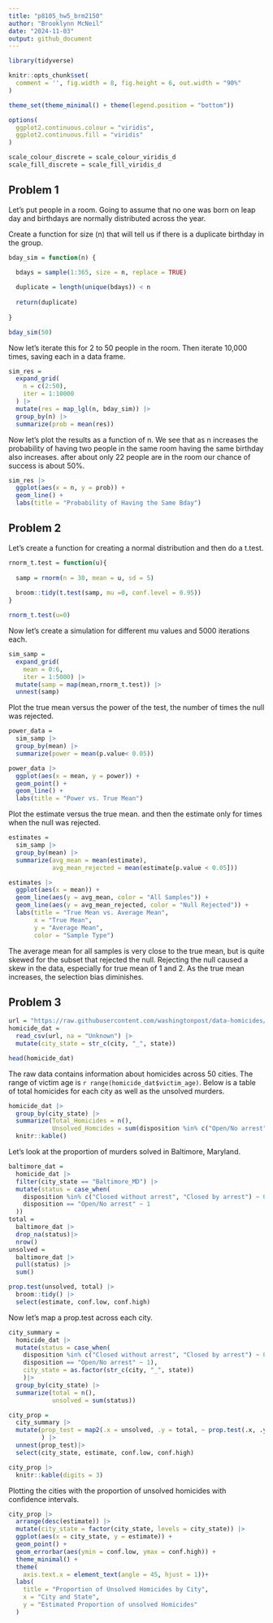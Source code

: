 ```yaml
---
title: "p8105_hw5_brm2150"
author: "Brooklynn McNeil"
date: "2024-11-03"
output: github_document
---
```


```r
library(tidyverse)

knitr::opts_chunk$set(
  comment = '', fig.width = 8, fig.height = 6, out.width = "90%"
)

theme_set(theme_minimal() + theme(legend.position = "bottom"))

options(
  ggplot2.continuous.colour = "viridis",
  ggplot2.continuous.fill = "viridis"
)

scale_colour_discrete = scale_colour_viridis_d
scale_fill_discrete = scale_fill_viridis_d
```

## Problem 1

Let's put people in a room. Going to assume that no one was born on leap day and birthdays are normally distributed across the year.

Create a function for size (n) that will tell us if there is a duplicate birthday in the group.
```r
bday_sim = function(n) {
  
  bdays = sample(1:365, size = n, replace = TRUE)

  duplicate = length(unique(bdays)) < n
  
  return(duplicate)
  
}

bday_sim(50)
```

Now let's iterate this for 2 to 50 people in the room. Then iterate 10,000 times, saving each in a data frame. 
```r
sim_res = 
  expand_grid(
    n = c(2:50),
    iter = 1:10000
  ) |>
  mutate(res = map_lgl(n, bday_sim)) |>
  group_by(n) |>
  summarize(prob = mean(res))
```

Now let's plot the results as a function of n. We see that as n increases the probability of having two people in the same room having the same birthday also increases. after about only 22 people are in the room our chance of success is about 50%.
```r
sim_res |>
  ggplot(aes(x = n, y = prob)) +
  geom_line() +
  labs(title = "Probability of Having the Same Bday")
```


## Problem 2

Let's create a function for creating a normal distribution and then do a t.test.
```r
rnorm_t.test = function(u){
  
  samp = rnorm(n = 30, mean = u, sd = 5)
  
  broom::tidy(t.test(samp, mu =0, conf.level = 0.95))
}

rnorm_t.test(u=0)
```

Now let's create a simulation for different mu values and 5000 iterations each.
```r
sim_samp = 
  expand_grid(
    mean = 0:6,
    iter = 1:5000) |>
  mutate(samp = map(mean,rnorm_t.test)) |>
  unnest(samp)

```

Plot the true mean versus the power of the test, the number of times the null was rejected. 

```r
power_data = 
  sim_samp |>
  group_by(mean) |>
  summarize(power = mean(p.value< 0.05))

power_data |>
  ggplot(aes(x = mean, y = power)) +
  geom_point() +
  geom_line() +
  labs(title = "Power vs. True Mean")
```

Plot the estimate versus the true mean. and then the estimate only for times when the null was rejected. 

```r
estimates = 
  sim_samp |>
  group_by(mean) |>
  summarize(avg_mean = mean(estimate),
            avg_mean_rejected = mean(estimate[p.value < 0.05]))

estimates |>
  ggplot(aes(x = mean)) +
  geom_line(aes(y = avg_mean, color = "All Samples")) +
  geom_line(aes(y = avg_mean_rejected, color = "Null Rejected")) +
  labs(title = "True Mean vs. Average Mean",
       x = "True Mean",
       y = "Average Mean",
       color = "Sample Type")
```
The average mean for all samples is very close to the true mean, but is quite skewed for the subset that rejected the null. Rejecting the null caused a skew in the data, especially for true mean of 1 and 2. As the true mean increases, the selection bias diminishes.

## Problem 3

```r
url = "https://raw.githubusercontent.com/washingtonpost/data-homicides/master/homicide-data.csv"
homicide_dat = 
  read_csv(url, na = "Unknown") |>
  mutate(city_state = str_c(city, "_", state))

head(homicide_dat)
```
The raw data contains information about homicides across 50 cities. The range of victim age is `r range(homicide_dat$victim_age)`. Below is a table of total homicides for each city as well as the unsolved murders.

```r
homicide_dat |>
  group_by(city_state) |>
  summarize(Total_Homicides = n(),
            Unsolved_Homcides = sum(disposition %in% c("Open/No arrest", "Closed without arrest")))|>
  knitr::kable()
```

Let's look at the proportion of murders solved in Baltimore, Maryland.
```r
baltimore_dat = 
  homicide_dat |>
  filter(city_state == "Baltimore_MD") |>
  mutate(status = case_when(
    disposition %in% c("Closed without arrest", "Closed by arrest") ~ 0,
    disposition == "Open/No arrest" ~ 1
  )) 
total = 
  baltimore_dat |>
  drop_na(status)|>
  nrow()
unsolved = 
  baltimore_dat |> 
  pull(status) |> 
  sum()

prop.test(unsolved, total) |>
  broom::tidy() |>
  select(estimate, conf.low, conf.high)
```

Now let's map a prop.test across each city.

```r
city_summary = 
  homicide_dat |>
  mutate(status = case_when(
    disposition %in% c("Closed without arrest", "Closed by arrest") ~ 0,
    disposition == "Open/No arrest" ~ 1),
    city_state = as.factor(str_c(city, "_", state))
    )|>
  group_by(city_state) |>
  summarize(total = n(),
            unsolved = sum(status))

city_prop = 
  city_summary |>
  mutate(prop_test = map2(.x = unsolved, .y = total, ~ prop.test(.x, .y) |> broom::tidy())
         ) |>
  unnest(prop_test)|>
  select(city_state, estimate, conf.low, conf.high)

city_prop |> 
  knitr::kable(digits = 3)
```

Plotting the cities with the proportion of unsolved homicides with confidence intervals.

```r
city_prop |>
  arrange(desc(estimate)) |>
  mutate(city_state = factor(city_state, levels = city_state)) |>
  ggplot(aes(x = city_state, y = estimate)) +
  geom_point() +
  geom_errorbar(aes(ymin = conf.low, ymax = conf.high)) +
  theme_minimal() +
  theme(
    axis.text.x = element_text(angle = 45, hjust = 1))+
  labs(
    title = "Proportion of Unsolved Homicides by City",
    x = "City and State",
    y = "Estimated Proportion of unsolved Homicides"
  )
```

